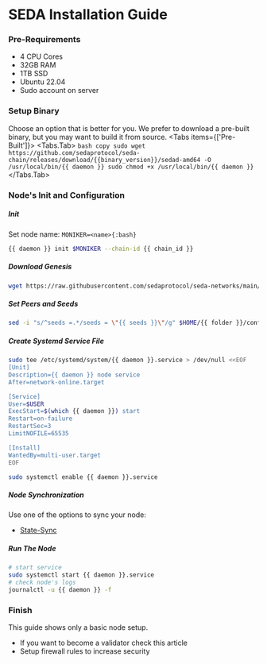 
# SEDA Installation Guide

### Pre-Requirements

- 4 CPU Cores
- 32GB RAM
- 1TB SSD
- Ubuntu 22.04
- Sudo account on server


### Setup Binary
Choose an option that is better for you. We prefer to download a pre-built binary, but you may want to build it from source.
<Tabs items={['Pre-Built']}>
    <Tabs.Tab>
        ```bash copy
        sudo wget https://github.com/sedaprotocol/seda-chain/releases/download/{{binary_version}}/sedad-amd64 -O /usr/local/bin/{{ daemon }}
        sudo chmod +x /usr/local/bin/{{ daemon }}
        ```
    </Tabs.Tab>
</Tabs>


### Node's Init and Configuration

##### Init
Set node name: `MONIKER=<name>{:bash}`
```bash copy
{{ daemon }} init $MONIKER --chain-id {{ chain_id }}
```
##### Download Genesis
```bash copy
wget https://raw.githubusercontent.com/sedaprotocol/seda-networks/main/mainnet/genesis.json -O $HOME/{{ folder }}/config/genesis.json
```
##### Set Peers and Seeds
```bash copy
sed -i "s/^seeds =.*/seeds = \"{{ seeds }}\"/g" $HOME/{{ folder }}/config/config.toml
```

##### Create Systemd Service File
```bash
sudo tee /etc/systemd/system/{{ daemon }}.service > /dev/null <<EOF 
[Unit]
Description={{ daemon }} node service
After=network-online.target 

[Service]
User=$USER
ExecStart=$(which {{ daemon }}) start
Restart=on-failure
RestartSec=3
LimitNOFILE=65535

[Install]
WantedBy=multi-user.target 
EOF

sudo systemctl enable {{ daemon }}.service
```


##### Node Synchronization

Use one of the options to sync your node: 
- [State-Sync](./state-sync)

##### Run The Node
```bash
# start service
sudo systemctl start {{ daemon }}.service
# check node's logs
journalctl -u {{ daemon }} -f
```


### Finish
This guide shows only a basic node setup. 
* If you want to become a validator check this article
* Setup firewall rules to increase security

